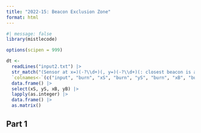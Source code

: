 ```yaml
---
title: "2022-15: Beacon Exclusion Zone"
format: html
---
```


```r
#| message: false
library(mistlecode)

options(scipen = 999)
```

```r
dt <-
  readLines("input2.txt") |>
  str_match("(Sensor at x=)(-?\\d+)(, y=)(-?\\d+)(: closest beacon is at x=)(-?\\d+)(, y=)(-?\\d+)") |>
  `colnames<-`(c("input", "burn", "xS", "burn", "yS", "burn", "xB", "burn", "yB")) |>
  data.frame() |>
  select(xS, yS, xB, yB) |>
  lapply(as.integer) |>
  data.frame() |>
  as.matrix()
```

## Part 1

```r

```

